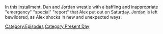 {{DEFAULTSORT:
    #_EPISODE_0858:October 7, 2023
}}{{Episode
    | title           = October 7, 2023
    | caption         = Listen to this episode on [https://knowledgefight.libsyn.com/858-october-7-2023 Libsyn] [https://open.spotify.com/episode/6KpmDa7jv32AlJb0U9Zg6e Spotify], Read the [[Transcript/858: October 7, 2023|Unofficial Transcript]], View discussion on [https://reddit.com/1754qbk Reddit]
    | episodeNumber   = 858
    | length          = 01:50:46
    | airDate         = October 11, 2023
    | coverageDate    = October 7, 2023
    | episodeType     = [[:Category:Present Day|Present Day]]
    | appearance      = [[Kent Heckenlively]], [[David Rockefeller]], [[Donald Trump]]
    | previousEpisode = [[857: Live In London (Night 2)]]
    | nextEpisode     = [[859: January 20, 2010]]
}}

{{Stub}}

In this installment, Dan and Jordan wrestle with a baffling and inappropriate "emergency" "special" "report" that Alex put out on Saturday.  Jordan is left bewildered, as Alex shocks in new and unexpected ways.

[[Category:Episodes]]
[[Category:Present Day]]
